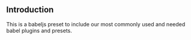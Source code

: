 
<Meta title="babel-preset/Introduction" />

## Introduction

This is a babeljs preset to include our most commonly used and needed babel plugins and presets.

